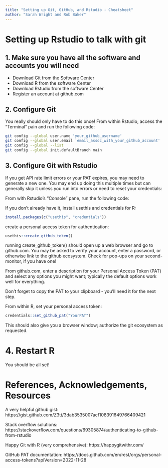 ```yaml
---
title: "Setting up Git, GitHub, and Rstudio - Cheatsheet"
author: "Sarah Wright and Rob Baker"
---
```



# Setting up Rstudio to talk with git

## 1. Make sure you have all the software and accounts you will need

-   Download Git from the Software Center
-   Download R from the software Center
-   Download Rstudio from the software Center
-   Register an account at github.com

## 2. Configure Git

You really should only have to do this once! From within Rstudio, access the "Terminal" pain and run the following code:

```bash
git config --global user.name 'your_github_username'
git config --global user.email 'email_assoc_with_your_github_account'
git config --global --list
git config --global init.defaultBranch main
```

## 3. Configure Git with Rstudio

If you get API rate limit errors or your PAT expires, you may need to generate a new one. You may end up doing this multiple times but can generally skip it unless you run into errors or need to reset your credentials:

From with Rstudio's "Console" pane, run the following code:

If you don't already have it, install usethis and credentials for R:

```r
install.packages(c("usethis", "credentials"))
```

create a personal access token for authentication:

```r
usethis::create_github_token()
```

running create_github_token() should open up a web browser and go to github.com. You may be asked to verify your account, enter a password, or otherwise link to the github ecosystem. Check for pop-ups on your second-monitor, if you have one!

From github.com, enter a description for your Personal Access Token (PAT) and select any options you might want; typically the default options work well for everything.

Don't forget to copy the PAT to your clipboard - you'll need it for the next step.

From within R, set your personal access token:

```r
credentials::set_github_pat("YourPAT")
```
This should also give you a browser window; authorize the git ecosystem as requested.


# 4. Restart R

You should be all set!

# References, Acknowledgements, Resources

A very helpful github gist:
https://gist.github.com/Z3tt/3dab3535007acf108391649766409421

Stack overflow solutions:
https://stackoverflow.com/questions/69305874/authenticating-to-github-from-rstudio


Happy Git with R (very comprehensive):
https://happygitwithr.com/

GitHub PAT documentation:
https://docs.github.com/en/rest/orgs/personal-access-tokens?apiVersion=2022-11-28
